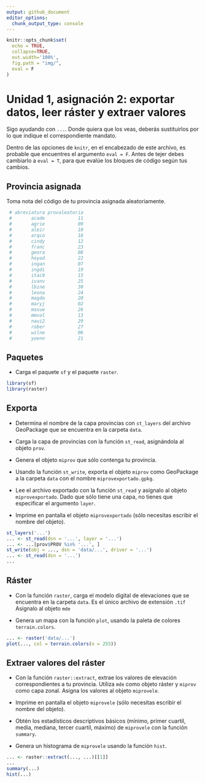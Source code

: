```yaml
---
output: github_document
editor_options: 
  chunk_output_type: console
---
```


```r
knitr::opts_chunk$set(
  echo = TRUE,
  collapse=TRUE,
  out.width='100%',
  fig.path = "img/",
  eval = F
)
```

# Unidad 1, asignación 2: exportar datos, leer ráster y extraer valores

Sigo ayudando con `...`. Donde quiera que los veas, deberás sustituirlos por lo que indique el correspondiente mandato.

Dentro de las opciones de `knitr`, en el encabezado de este archivo, es probable que encuentres el argumento `eval = F`. Antes de tejer debes cambiarlo a `eval = T`, para que evalúe los bloques de código según tus cambios.

## Provincia asignada

Toma nota del código de tu provincia asignada aleatoriamente.

```r
 # abreviatura provaleatoria
 #       acade            11
 #       agrie            09
 #       aleir            10
 #       arqco            16
 #       cindy            12
 #       franc            23
 #       geora            08
 #       hoyod            22
 #       ingan            07
 #       ingdi            19
 #       itac9            15
 #       ivanv            25
 #       lbine            30
 #       leona            24
 #       magda            20
 #       maryj            02
 #       masue            26
 #       mmvol            13
 #       naui2            29
 #       rober            27
 #       wilne            06
 #       yoenn            21
```


## Paquetes

* Carga el paquete `sf` y el paquete `raster`.

```r
library(sf)
library(raster)
```

## Exporta

* Determina el nombre de la capa provincias con `st_layers` del archivo GeoPackage que se encuentra en la carpeta `data`.

* Carga la capa de provincias con la función `st_read`, asignándola al objeto `prov`.

* Genera el objeto `miprov` que sólo contenga tu provincia.

* Usando la función `st_write`, exporta el objeto `miprov` como GeoPackage a la carpeta `data` con el nombre `miprovexportado.gpkg`.

* Lee el archivo exportado con la función `st_read` y asígnalo al objeto `miprovexportado`. Dado que sólo tiene una capa, no tienes que especificar el argumento `layer`.

* Imprime en pantalla el objeto `miprovexportado` (sólo necesitas escribir el nombre del objeto).


```r
st_layers('...')
... <- st_read(dsn = '...', layer = '...')
... <- ...[prov$PROV %in% '...', ]
st_write(obj = ..., dsn = 'data/...', driver = '...')
... <- st_read(dsn = '...')
...
```

## Ráster

* Con la función `raster`, carga el modelo digital de elevaciones que se encuentra en la carpeta `data`. Es el único archivo de extensión `.tif` Asígnalo al objeto `mde`

* Genera un mapa con la función `plot`, usando la paleta de colores `terrain.colors`.


```r
... <- raster('data/...')
plot(..., col = terrain.colors(n = 255))
```

## Extraer valores del ráster

* Con la función `raster::extract`, extrae los valores de elevación correspondientes a tu provincia. Utiliza `mde` como objeto ráster y `miprov` como capa zonal. Asigna los valores al objeto `miprovele`.

* Imprime en pantalla el objeto `miprovele` (sólo necesitas escribir el nombre del objeto).

* Obtén los estadísticos descriptivos básicos (mínimo, primer cuartil, media, mediana, tercer cuartil, máximo) de `miprovele` con la función `summary`.

* Genera un histograma de `miprovele` usando la función `hist`.


```r
... <- raster::extract(..., ...)[[1]]
...
summary(...)
hist(...)
```
